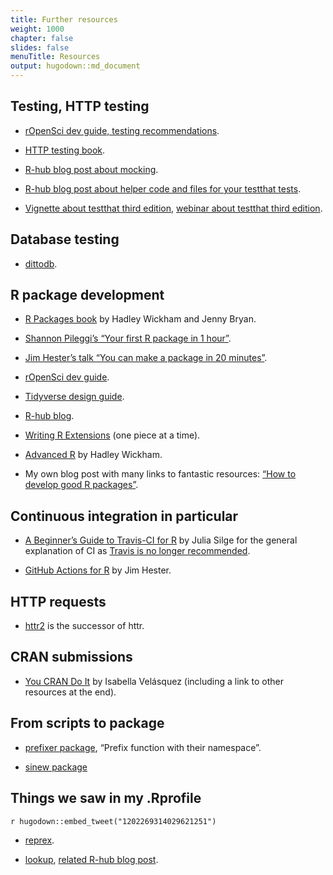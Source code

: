 ```yaml
---
title: Further resources
weight: 1000
chapter: false
slides: false
menuTitle: Resources
output: hugodown::md_document
---
```


## Testing, HTTP testing

* [rOpenSci dev guide, testing recommendations](https://devguide.ropensci.org/building.html#testing).

* [HTTP testing book](https://books.ropensci.org/http-testing).

* [R-hub blog post about mocking](https://blog.r-hub.io/2019/10/29/mocking/).

* [R-hub blog post about helper code and files for your testthat tests](https://blog.r-hub.io/2020/11/18/testthat-utility-belt/).

* [Vignette about testthat third edition](https://testthat.r-lib.org/articles/third-edition.html), [webinar about testthat third edition](https://www.rstudio.com/resources/webinars/testthat-3/).

## Database testing

* [dittodb](https://docs.ropensci.org/dittodb/).

## R package development

* [R Packages book](https://r-pkgs.org) by Hadley Wickham and Jenny Bryan.

* [Shannon Pileggi's "Your first R package in 1 hour"](https://www.pipinghotdata.com/posts/2020-10-25-your-first-r-package-in-1-hour/).

* [Jim Hester's talk "You can make a package in 20 minutes"](https://www.jimhester.com/talk/2018-rsc-r-pkgs/).

* [rOpenSci dev guide](https://devguide.ropensci.org).

* [Tidyverse design guide](https://design.tidyverse.org/).

* [R-hub blog](https://blog.r-hub.io).

* [Writing R Extensions](https://cran.r-project.org/doc/manuals/R-exts.html) (one piece at a time).

* [Advanced R](https://adv-r.hadley.nz/) by Hadley Wickham.

* My own blog post with many links to fantastic resources: ["How to develop good R packages"](http://www.masalmon.eu/2017/12/11/goodrpackages/).

## Continuous integration in particular

* [A Beginner's Guide to Travis-CI for R](https://juliasilge.com/blog/beginners-guide-to-travis/) by Julia Silge for the general explanation of CI as [Travis is no longer recommended](https://ropensci.org/blog/2020/11/19/moving-away-travis/).

* [GitHub Actions for R](https://www.jimhester.com/talk/2020-rsc-github-actions/) by Jim Hester.

## HTTP requests

* [httr2](https://github.com/r-lib/httr2) is the successor of httr.

## CRAN submissions

* [You CRAN Do It](https://ivelasq.rbind.io/blog/you-cran-do-it/) by Isabella Velásquez (including a link to other resources at the end).

## From scripts to package

* [prefixer package](https://github.com/dreamRs/prefixer), "Prefix function with their namespace".

* [sinew package](https://yonicd.github.io/sinew/articles/motivation.html)

## Things we saw in my .Rprofile

`r hugodown::embed_tweet("1202269314029621251")`

* [reprex](https://reprex.tidyverse.org/).

* [lookup](https://github.com/jimhester/lookup#readme), [related R-hub blog post](https://blog.r-hub.io/2019/05/14/read-the-source/).
